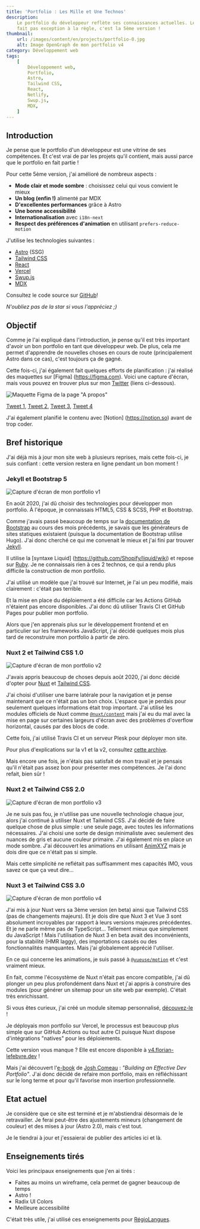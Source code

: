 ```yaml
---
title: 'Portfolio : Les Mille et Une Technos'
description:
    Le portfolio du développeur reflète ses connaissances actuelles. Le mien ne
    fait pas exception à la règle, c'est la 5ème version !
thumbnail:
    url: /images/content/en/projects/portfolio-0.jpg
    alt: Image OpenGraph de mon portfolio v4
category: Développement web
tags:
    [
        Développement web,
        Portfolio,
        Astro,
        Tailwind CSS,
        React,
        Netlify,
        Swup.js,
        MDX,
    ]
---
```


## Introduction

Je pense que le portfolio d'un développeur est une vitrine de ses compétences.
Et c'est vrai de par les projets qu'il contient, mais aussi parce que le
portfolio en fait partie !

Pour cette 5ème version, j'ai amélioré de nombreux aspects :

-   **Mode clair et mode sombre** : choisissez celui qui vous convient le mieux
-   **Un blog (enfin !)** alimenté par MDX
-   **D'excellentes performances** grâce à Astro
-   **Une bonne accessibilité**
-   **Internationalisation** avec `i18n-next`
-   **Respect des préférences d'animation** en utilisant `prefers-reduce-motion`

J'utilise les technologies suivantes :

-   [Astro](https://astro.build) (SSG)
-   [Tailwind CSS](https://tailwindcss.com)
-   [React](https://react.dev)
-   [Vercel](https://vercel.com/)
-   [Swup.js](https://swup.js.org/)
-   [MDX](https://mdxjs.com/)

Consultez le code source sur
[GitHub](https://github.com/florian-lefebvre/portfolio)!

_N'oubliez pas de la star si vous l'appréciez ;)_

## Objectif

Comme je l'ai expliqué dans l'introduction, je pense qu'il est très important
d'avoir un bon portfolio en tant que développeur web. De plus, cela me permet
d'apprendre de nouvelles choses en cours de route (principalement Astro dans ce
cas), c'est toujours ça de gagné.

Cette fois-ci, j'ai également fait quelques efforts de planification : j'ai
réalisé des maquettes sur [Figma] (https://figma.com). Voici une capture
d'écran, mais vous pouvez en trouver plus sur mon
[Twitter](https://twitter.com/LfbvrFlo) (liens ci-dessous).

![Maquette Figma de la page "A propos"](/images/content/en/projects/portfolio-1.png)

[Tweet 1](https://twitter.com/LfbvrFlo/status/1596097811480805376),
[Tweet 2](https://twitter.com/LfbvrFlo/status/1597347030929924096),
[Tweet 3](https://twitter.com/LfbvrFlo/status/1597616061339561984),
[Tweet 4](https://twitter.com/LfbvrFlo/status/1597892339321954304)

J'ai également planifié le contenu avec [Notion] (https://notion.so) avant de
trop coder.

## Bref historique

J'ai déjà mis à jour mon site web à plusieurs reprises, mais cette fois-ci, je
suis confiant : cette version restera en ligne pendant un bon moment !

### Jekyll et Bootstrap 5

![Capture d'écran de mon portfolio v1](/images/content/en/projects/portfolio-2.png)

En août 2020, j'ai dû choisir des technologies pour développer mon portfolio. À
l'époque, je connaissais HTML5, CSS & SCSS, PHP et Bootstrap.

Comme j'avais passé beaucoup de temps sur la
[documentation de Bootstrap](https://getbootstrap.com/docs) au cours des mois
précédents, je savais que les générateurs de sites statiques existaient (puisque
la documentation de Bootstrap utilise Hugo). J'ai donc cherché ce qui me
convenait le mieux et j'ai fini par trouver [Jekyll](https://jekyllrb.com/).

Il utilise la [syntaxe Liquid] (https://github.com/Shopify/liquid/wiki) et
repose sur [Ruby](https://www.ruby-lang.org/). Je ne connaissais rien à ces 2
technos, ce qui a rendu plus difficile la construction de mon portfolio.

J'ai utilisé un modèle que j'ai trouvé sur Internet, je l'ai un peu modifié,
mais clairement : c'était pas terrible.

Et la mise en place du déploiement a été difficile car les Actions GitHub
n'étaient pas encore disponibles. J'ai donc dû utiliser Travis CI et GitHub
Pages pour publier mon portfolio.

Alors que j'en apprenais plus sur le développement frontend et en particulier
sur les frameworks JavaScript, j'ai décidé quelques mois plus tard de
reconstruire mon portfolio à partir de zéro.

### Nuxt 2 et Tailwind CSS 1.0

![Capture d'écran de mon portfolio v2](/images/content/en/projects/portfolio-3.png)

J'avais appris beaucoup de choses depuis août 2020, j'ai donc décidé d'opter
pour [Nuxt](https://nuxtjs.org) et [Tailwind CSS](https://tailwindcss.com/).

J'ai choisi d'utiliser une barre latérale pour la navigation et je pense
maintenant que ce n'était pas un bon choix. L'espace que je perdais pour
seulement quelques informations était trop important. J'ai utilisé les modules
officiels de Nuxt comme [`@nuxt/content`](https://content.nuxtjs.org/) mais j'ai
eu du mal avec la mise en page sur certaines largeurs d'écran avec des problèmes
d'overflow horizontal, causés par des blocs de code.

Cette fois, j'ai utilisé Travis CI et un serveur Plesk pour déployer mon site.

Pour plus d'explications sur la v1 et la v2, consultez
[cette archive](https://github.com/florian-lefebvre/portfolio/blob/v2_nuxtjs/content/work/2020-11-13-my-porfolio.md).

Mais encore une fois, je n'étais pas satisfait de mon travail et je pensais
qu'il n'était pas assez bon pour présenter mes compétences. Je l'ai donc refait,
bien sûr !

### Nuxt 2 et Tailwind CSS 2.0

![Capture d'écran de mon portfolio v3](/images/content/en/projects/portfolio-4.png)

Je ne suis pas fou, je n'utilise pas une nouvelle technologie chaque jour, alors
j'ai continué à utiliser Nuxt et Tailwind CSS. J'ai décidé de faire quelque
chose de plus simple : une seule page, avec toutes les informations nécessaires.
J'ai choisi une sorte de design minimaliste avec seulement des nuances de gris
et aucune couleur primaire. J'ai également mis en place un mode sombre. J'ai
découvert les animations en utilisant [AnimXYZ](https://animxyz.com/) mais je
dois dire que ce n'était pas si simple.

Mais cette simplicité ne reflétait pas suffisamment mes capacités IMO, vous
savez ce que ça veut dire...

### Nuxt 3 et Tailwind CSS 3.0

![Capture d'écran de mon portfolio v4](/images/content/en/projects/portfolio-5.png)

J'ai mis à jour Nuxt vers sa 3ème version (en beta) ainsi que Tailwind CSS (pas
de changements majeurs). Et je dois dire que Nuxt 3 et Vue 3 sont absolument
incroyables par rapport à leurs versions majeures précédentes. Et je ne parle
même pas de TypeScript... Tellement mieux que simplement du JavaScript ! Mais
l'utilisation de Nuxt 3 en beta avait des inconvénients, pour la stabilité (HMR
laggy), des importations cassés ou des fonctionnalités manquantes. Mais j'ai
globalement apprécié l'utiliser.

En ce qui concerne les animations, je suis passé à
[`@vueuse/motion`](https://motion.vueuse.org/) et c'est vraiment mieux.

En fait, comme l'écosystème de Nuxt n'était pas encore compatible, j'ai dû
plonger un peu plus profondément dans Nuxt et j'ai appris à construire des
modules (pour générer un sitemap pour un site web par exemple). C'était très
enrichissant.

Si vous êtes curieux, j'ai créé un module sitemap personnalisé,
[découvez-le](https://github.com/florian-lefebvre/portfolio/blob/c513428dea912a19ffb684b8b571b08b8882158c/modules/sitemap.ts)
!

Je déployais mon portfolio sur Vercel, le processus est beaucoup plus simple que
sur GitHub Actions ou tout autre CI puisque Nuxt dispose d'intégrations
"natives" pour les déploiements.

<Alert>

Cette version vous manque ? Elle est encore disponible à
[v4.florian-lefebvre.dev](https://v4.florian-lefebvre.dev) !

</Alert>

Mais j'ai découvert l'[e-book](https://www.joshwcomeau.com/effective-portfolio/)
de [Josh Comeau](https://www.joshwcomeau.com/) : _"Building an Effective Dev
Portfolio"_. J'ai donc décidé de refaire mon portfolio, mais en réfléchissant
sur le long terme et pour qu'il favorise mon insertion professionnelle.

## Etat actuel

Je considère que ce site est terminé et je m'abstiendrai désormais de le
retravailler. Je ferai peut-être des ajustements mineurs (changement de couleur)
et des mises à jour (Astro 2.0), mais c'est tout.

Je le tiendrai à jour et j'essaierai de publier des articles ici et là.

## Enseignements tirés

Voici les principaux enseignements que j'en ai tirés :

-   Faites au moins un wireframe, cela permet de gagner beaucoup de temps
-   Astro !
-   Radix UI Colors
-   Meilleure accessibilité

C'était très utile, j'ai utilisé ces enseignements pour
[RégioLangues](/projects/regiolangues).
